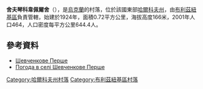 {{coord|48|52|11|N|36|26|54|E|scale:100000_region:UA|display=title}}

'''舍夫琴科韋佩爾舍'''（{{lang-uk|Шевченкове Перше}}），是[[烏克蘭|烏克蘭]]的村落，位於該國東部[[哈爾科夫州|哈爾科夫州]]，由[[布利茲紐基區|布利茲紐基區]]負責管轄，始建於1924年，面積0.72平方公里，海拔高度166米，2001年人口464，人口密度每平方公里644.4人。

==參考資料==
* [http://gska2.rada.gov.ua/pls/z7502/A005?rdat1=09.01.2009&rf7571=32280 Шевченкове Перше]{{dead link|date=2018年4月 |bot=InternetArchiveBot |fix-attempted=yes }}
* [http://weather.in.ua/ua/har'kovskaja/28871 Погода в селі Шевченкове Перше]

{{DEFAULTSORT:Шевченкове Перше}}
[[Category:哈爾科夫州村落|Category:哈爾科夫州村落]]
[[Category:布利茲紐基區村落|Category:布利茲紐基區村落]]


{{Kharkiv-geo-stub}}